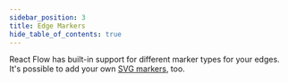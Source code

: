 ```yaml
---
sidebar_position: 3
title: Edge Markers
hide_table_of_contents: true
---
```



React Flow has built-in support for different marker types for your edges. It's possible to add your own [SVG markers](https://developer.mozilla.org/en-US/docs/Web/SVG/Element/marker), too.

<CodeViewer codePath="example-flows/Markers" />
